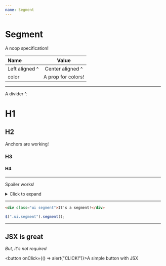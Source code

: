 ```yaml
---
name: Segment
---
```


# Segment

A noop specification!

| Name           |       Value        |
| :------------- | :----------------: |
| Left aligned ^ |  Center aligned ^  |
| color          | A prop for colors! |

---

A divider ^.

# H1

## H2

Anchors are working!

### H3

#### H4

---

Spoiler works!

<details>
  <summary>Click to expand</summary>

  <h1>header!</h1>
  <p>whatever</p>
</details>

---

```html
<div class="ui segment">It's a segment!</div>
```

```js
$(".ui.segment").segment();
```

---

## JSX is great

_But, it's not required_

<button onClick={() => alert("CLICK!")}>A simple button with JSX</button>
